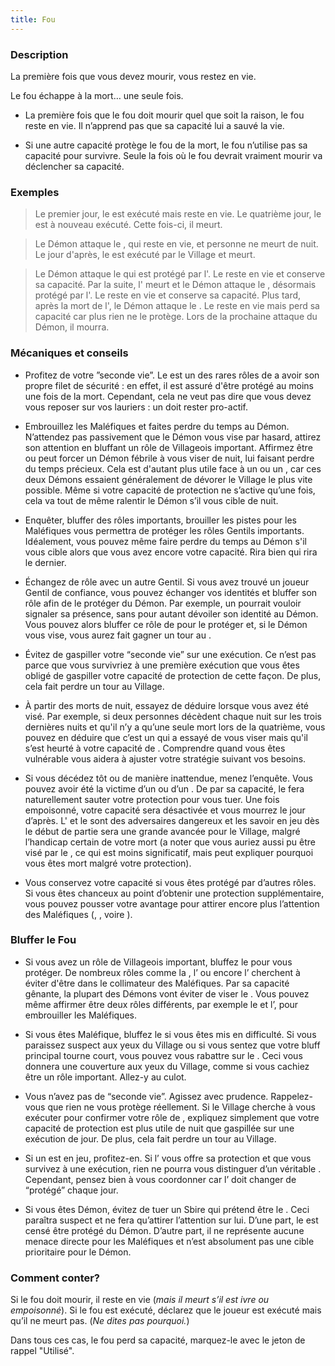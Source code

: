 ```yaml
---
title: Fou
---
```



<Role FOU header />

### Description

La première fois que vous devez mourir, vous restez en vie.

Le fou échappe à la mort… une seule fois.

-   La première fois que le fou doit mourir quel que soit la raison, le fou reste en vie. Il n’apprend pas que sa capacité lui a sauvé la vie. 

-   Si une autre capacité protège le fou de la mort, le fou n’utilise pas sa capacité pour survivre. Seule la fois où le fou devrait vraiment mourir va déclencher sa capacité.

### Exemples

> Le premier jour, le <Role FOU /> est exécuté mais reste en vie. Le quatrième jour, le <Role FOU /> est à nouveau exécuté. Cette fois-ci, il meurt.

> Le Démon attaque le <Role FOU />, qui reste en vie, et personne ne meurt de nuit. Le jour d'après, le <Role FOU /> est exécuté par le Village et meurt.

> Le Démon attaque le <Role FOU /> qui est protégé par l'<Role HERBORISTE />. Le <Role FOU /> reste en vie et conserve sa capacité. Par la suite, l'<Role HERBORISTE /> meurt et le Démon attaque le <Role FOU />, désormais protégé par l'<Role AUBERGISTE />. Le <Role FOU /> reste en vie et conserve sa capacité. Plus tard, après la mort de l'<Role AUBERGISTE />, le Démon attaque le <Role FOU />. Le <Role FOU /> reste en vie mais perd sa capacité car plus rien ne le protège. Lors de la prochaine attaque du Démon, il mourra.

### Mécaniques et conseils

- Profitez de votre ”seconde vie”. Le <Role FOU /> est un des rares rôles de <Module BAD_MOON_RISING /> a avoir son propre filet de sécurité : en effet, il est assuré d'être protégé au moins une fois de la mort. Cependant, cela ne veut pas dire que vous devez vous reposer sur vos lauriers : un <Role FOU /> doit rester pro-actif.

- Embrouillez les Maléfiques et faites perdre du temps au Démon. N’attendez pas passivement que le Démon vous vise par hasard, attirez son attention en bluffant un rôle de Villageois important. Affirmez être <Role EXORCISTE /> ou <Role COURTISANE /> peut forcer un Démon fébrile à vous viser de nuit, lui faisant perdre du temps précieux. Cela est d'autant plus utile face à un <Role PO /> ou un <Role SHABALOTH />, car ces deux Démons essaient généralement de dévorer le Village le plus vite possible. Même si votre capacité de protection ne s’active qu’une fois, cela va tout de même ralentir le Démon s’il vous cible de nuit.

- Enquêter, bluffer des rôles importants, brouiller les pistes pour les Maléfiques vous permettra de protéger les rôles Gentils importants. Idéalement, vous pouvez même faire perdre du temps au Démon s'il vous cible alors que vous avez encore votre capacité. Rira bien qui rira le dernier.

- Échangez de rôle avec un autre Gentil. Si vous avez trouvé un joueur Gentil de confiance, vous pouvez échanger vos identités et bluffer son rôle afin de le protéger du Démon. Par exemple, un <Role PACIFISTE /> pourrait vouloir signaler sa présence, sans pour autant dévoiler son identité au Démon. Vous pouvez alors bluffer ce rôle de <Role PACIFISTE /> pour le protéger et, si le Démon vous vise, vous aurez fait gagner un tour au <Role PACIFISTE />.

- Évitez de gaspiller votre “seconde vie” sur une exécution. Ce n’est pas parce que vous survivriez à une première exécution que vous êtes obligé de gaspiller votre capacité de protection de cette façon. De plus, cela fait perdre un tour au Village.

- À partir des morts de nuit, essayez de déduire lorsque vous avez été visé. Par exemple, si deux personnes décèdent chaque nuit sur les trois dernières nuits et qu'il n’y a qu’une seule mort lors de la quatrième, vous pouvez en déduire que c’est un <Role SHABALOTH /> qui a essayé de vous viser mais qu'il s’est heurté à votre capacité de <Role FOU />. Comprendre quand vous êtes vulnérable vous aidera à ajuster votre stratégie suivant vos besoins.

- Si vous décédez tôt ou de manière inattendue, menez l’enquête. Vous pouvez avoir été la victime d’un <Role ASSASSIN /> ou d’un <Role PUKKA />. De par sa capacité, le <Role PUKKA /> fera naturellement sauter votre protection pour vous tuer. Une fois empoisonné, votre capacité sera désactivée et vous mourrez le jour d’après. L'<Role ASSASSIN /> et le <Role PUKKA /> sont des adversaires dangereux et les savoir en jeu dès le début de partie sera une grande avancée pour le Village, malgré l’handicap certain de votre mort (a noter que vous auriez aussi pu être visé par le <Role MARIN />, ce qui est moins significatif, mais peut expliquer pourquoi vous êtes mort malgré votre protection).

- Vous conservez votre capacité si vous êtes protégé par d’autres rôles. Si vous êtes chanceux au point d’obtenir une protection supplémentaire, vous pouvez pousser votre avantage pour attirer encore plus l’attention des Maléfiques (<Role AUBERGISTE />, <Role HERBORISTE />, <Role PACIFISTE /> voire <Role AVOCAT_DU_DIABLE />).

### Bluffer le Fou

- Si vous avez un rôle de Villageois important, bluffez le <Role FOU /> pour vous protéger. De nombreux rôles comme la <Role FEMME_DE_CHAMBRE />, l’<Role EXORCISTE /> ou encore l’<Role AUBERGISTE /> cherchent à éviter d'être dans le collimateur des Maléfiques. Par sa capacité gênante, la plupart des Démons vont éviter de viser le <Role FOU />. Vous pouvez même affirmer être deux rôles différents, par exemple le <Role FOU /> et l’<Role EXORCISTE />, pour embrouiller les Maléfiques.

- Si vous êtes Maléfique, bluffez le <Role FOU /> si vous êtes mis en difficulté. Si vous paraissez suspect aux yeux du Village ou si vous sentez que votre bluff principal tourne court, vous pouvez vous rabattre sur le <Role FOU />. Ceci vous donnera une couverture aux yeux du Village, comme si vous cachiez être un rôle important. Allez-y au culot.

- Vous n’avez pas de “seconde vie”. Agissez avec prudence. Rappelez-vous que rien ne vous protège réellement. Si le Village cherche à vous exécuter pour confirmer votre rôle de <Role FOU />, expliquez simplement que votre capacité de protection est plus utile de nuit que gaspillée sur une exécution de jour. De plus, cela fait perdre un tour au Village.

- Si un <Role AVOCAT_DU_DIABLE /> est en jeu, profitez-en. Si l’<Role AVOCAT_DU_DIABLE /> vous offre sa protection et que vous survivez à une exécution, rien ne pourra vous distinguer d’un véritable <Role FOU />. Cependant, pensez bien à vous coordonner car l’<Role AVOCAT_DU_DIABLE /> doit changer de “protégé” chaque jour.

- Si vous êtes Démon, évitez de tuer un Sbire qui prétend être le <Role FOU />. Ceci paraîtra suspect et ne fera qu’attirer l’attention sur lui. D’une part, le <Role FOU /> est censé être protégé du Démon. D’autre part, il ne représente aucune menace directe pour les Maléfiques et n’est absolument pas une cible prioritaire pour le Démon.

### Comment conter?

Si le fou doit mourir, il reste en vie (_mais il meurt s’il est ivre ou empoisonné_). Si le fou est exécuté, déclarez que le joueur est exécuté mais qu’il ne meurt pas. (_Ne dites pas pourquoi._)

Dans tous ces cas, le fou perd sa capacité, marquez-le avec le jeton de rappel "Utilisé".
